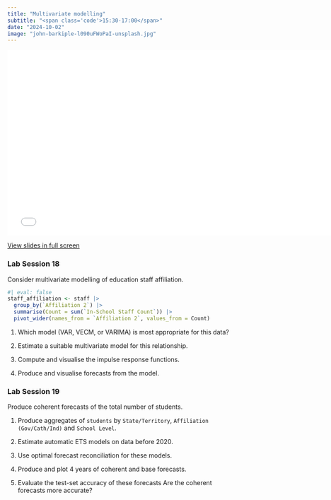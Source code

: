```yaml
---
title: "Multivariate modelling"
subtitle: "<span class='code'>15:30-17:00</span>"
date: "2024-10-02"
image: "john-barkiple-l090uFWoPaI-unsplash.jpg"
---
```


<!-- Materials will be distributed sooner to the event. -->

```{=html}
<embed src="../../materials/10_hierarchical.pdf" type="application/pdf" width="750px" height="420px">
```

[View slides in full screen](../../materials/11_multivariate.pdf)

### Lab Session 18

Consider multivariate modelling of education staff affiliation.

```r
#| eval: false
staff_affiliation <- staff |> 
  group_by(`Affiliation 2`) |> 
  summarise(Count = sum(`In-School Staff Count`)) |> 
  pivot_wider(names_from = `Affiliation 2`, values_from = Count)
```

1. Which model (VAR, VECM, or VARIMA) is most appropriate for this data?

2. Estimate a suitable multivariate model for this relationship.

3. Compute and visualise the impulse response functions.

4. Produce and visualise forecasts from the model.

### Lab Session 19

Produce coherent forecasts of the total number of students.

1. Produce aggregates of `students` by `State/Territory`, `Affiliation (Gov/Cath/Ind)` and `School Level`.

2. Estimate automatic ETS models on data before 2020.

3. Use optimal forecast reconciliation for these models.

4. Produce and plot 4 years of coherent and base forecasts.

5. Evaluate the test-set accuracy of these forecasts Are the coherent forecasts more accurate?